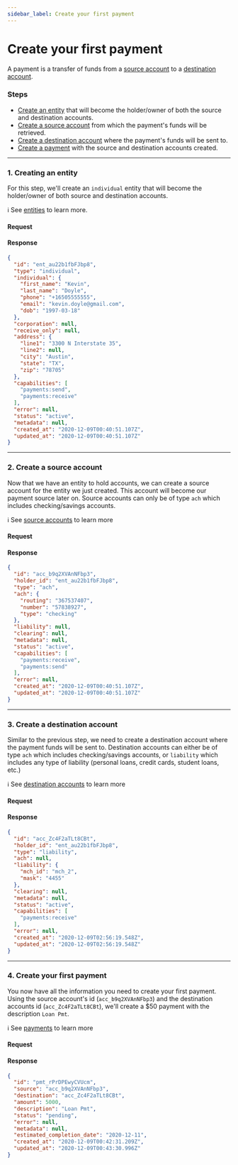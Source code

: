 ```yaml
---
sidebar_label: Create your first payment
---
```



# Create your first payment

A payment is a transfer of funds from a [source account](/guides/source-accounts)
to a [destination account](/guides/destination-accounts).

### Steps
  - [Create an entity](#1-creating-an-entity) that will become the holder/owner of both the
source and destination accounts.
  - [Create a source account](#2-create-a-source-account) from which the payment's funds will be retrieved.
  - [Create a destination account](#3-create-a-destination-account) where the payment's funds will be sent to.
  - [Create a payment](#4-create-your-first-payment) with the source and destination accounts created.

---

### 1. Creating an entity
For this step, we'll create an `individual` entity that will become the holder/owner
of both source and destination accounts.

ℹ️ See [entities](/guides/entities) to learn more.

#### Request
<QuickStartCreateIndividualEntity />

#### Response
```json
{
  "id": "ent_au22b1fbFJbp8",
  "type": "individual",
  "individual": {
    "first_name": "Kevin",
    "last_name": "Doyle",
    "phone": "+16505555555",
    "email": "kevin.doyle@gmail.com",
    "dob": "1997-03-18"
  },
  "corporation": null,
  "receive_only": null,
  "address": {
    "line1": "3300 N Interstate 35",
    "line2": null,
    "city": "Austin",
    "state": "TX",
    "zip": "78705"
  },
  "capabilities": [
    "payments:send",
    "payments:receive"
  ],
  "error": null,
  "status": "active",
  "metadata": null,
  "created_at": "2020-12-09T00:40:51.107Z",
  "updated_at": "2020-12-09T00:40:51.107Z"
}
```

---

### 2. Create a source account

Now that we have an entity to hold accounts, we can create a source account for the entity we just created.
This account will become our payment source later on. Source accounts can only be of type `ach` which includes
checking/savings accounts.

ℹ️ See [source accounts](/guides/source-accounts) to learn more

#### Request
<QuickStartCreateSource />

#### Response
```json
{
  "id": "acc_b9q2XVAnNFbp3",
  "holder_id": "ent_au22b1fbFJbp8",
  "type": "ach",
  "ach": {
    "routing": "367537407",
    "number": "57838927",
    "type": "checking"
  },
  "liability": null,
  "clearing": null,
  "metadata": null,
  "status": "active",
  "capabilities": [
    "payments:receive",
    "payments:send"
  ],
  "error": null,
  "created_at": "2020-12-09T00:40:51.107Z",
  "updated_at": "2020-12-09T00:40:51.107Z"
}
```

---

### 3. Create a destination account

Similar to the previous step, we need to create a destination account where the payment funds
will be sent to. Destination accounts can either be of type `ach` which includes checking/savings
accounts, or `liability` which includes any type of liability (personal loans, credit cards, student loans, etc.)

ℹ️ See [destination accounts](/guides/destination-accounts) to learn more

#### Request
<QuickStartCreateDestination />

#### Response
```json
{
  "id": "acc_Zc4F2aTLt8CBt",
  "holder_id": "ent_au22b1fbFJbp8",
  "type": "liability",
  "ach": null,
  "liability": {
    "mch_id": "mch_2",
    "mask": "4455"
  },
  "clearing": null,
  "metadata": null,
  "status": "active",
  "capabilities": [
    "payments:receive"
  ],
  "error": null,
  "created_at": "2020-12-09T02:56:19.548Z",
  "updated_at": "2020-12-09T02:56:19.548Z"
}
```

---

### 4. Create your first payment

You now have all the information you need to create your first payment. Using the source account's id (`acc_b9q2XVAnNFbp3`)
and the destination accounts id (`acc_Zc4F2aTLt8CBt`), we'll create a $50 payment with the description `Loan Pmt`.

ℹ️ See [payments](/guides/payments) to learn more

#### Request
<QuickStartCreatePayment />

#### Response
```json
{
  "id": "pmt_rPrDPEwyCVUcm",
  "source": "acc_b9q2XVAnNFbp3",
  "destination": "acc_Zc4F2aTLt8CBt",
  "amount": 5000,
  "description": "Loan Pmt",
  "status": "pending",
  "error": null,
  "metadata": null,
  "estimated_completion_date": "2020-12-11",
  "created_at": "2020-12-09T00:42:31.209Z",
  "updated_at": "2020-12-09T00:43:30.996Z"
}
```
